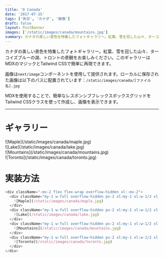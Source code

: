 ```yaml
---
title: 'O Canada'
date: '2017-07-15'
tags: ['休日', 'カナダ', '画像']
draft: false
layout: PostBanner
images: ['/static/images/canada/mountains.jpg']
summary: カナダの美しい景色を特集したフォトギャラリー。紅葉、雪を冠した山々、ターコイズブルーの湖、トロントの景観をお楽しみください。このギャラリーはMDXのマジックとTailwind CSSで簡単に再現できます。
---
```


カナダの美しい景色を特集したフォトギャラリー。紅葉、雪を冠した山々、ターコイズブルーの湖、トロントの景観をお楽しみください。このギャラリーはMDXのマジックとTailwind CSSで簡単に再現できます。

画像は`next/image`コンポーネントを使用して提供されます。ローカルに保存された画像は以下のパスに配置されています：`/static/images/canada/[ファイル名].jpg`

MDXを使用することで、簡単なレスポンシブフレックスボックスグリッドをTailwind CSSクラスを使って作成し、画像を表示できます。

---

# ギャラリー

<div className="-mx-2 flex flex-wrap overflow-hidden xl:-mx-2">
  <div className="my-1 w-full overflow-hidden px-2 xl:my-1 xl:w-1/2 xl:px-2">
    ![Maple](/static/images/canada/maple.jpg)
  </div>
  <div className="my-1 w-full overflow-hidden px-2 xl:my-1 xl:w-1/2 xl:px-2">
    ![Lake](/static/images/canada/lake.jpg)
  </div>
  <div className="my-1 w-full overflow-hidden px-2 xl:my-1 xl:w-1/2 xl:px-2">
    ![Mountains](/static/images/canada/mountains.jpg)
  </div>
  <div className="my-1 w-full overflow-hidden px-2 xl:my-1 xl:w-1/2 xl:px-2">
    ![Toronto](/static/images/canada/toronto.jpg)
  </div>
</div>

# 実装方法

```js
<div className="-mx-2 flex flex-wrap overflow-hidden xl:-mx-2">
  <div className="my-1 w-full overflow-hidden px-2 xl:my-1 xl:w-1/2 xl:px-2">
    ![Maple](/static/images/canada/maple.jpg)
  </div>
  <div className="my-1 w-full overflow-hidden px-2 xl:my-1 xl:w-1/2 xl:px-2">
    ![Lake](/static/images/canada/lake.jpg)
  </div>
  <div className="my-1 w-full overflow-hidden px-2 xl:my-1 xl:w-1/2 xl:px-2">
    ![Mountains](/static/images/canada/mountains.jpg)
  </div>
  <div className="my-1 w-full overflow-hidden px-2 xl:my-1 xl:w-1/2 xl:px-2">
    ![Toronto](/static/images/canada/toronto.jpg)
  </div>
</div>
```

